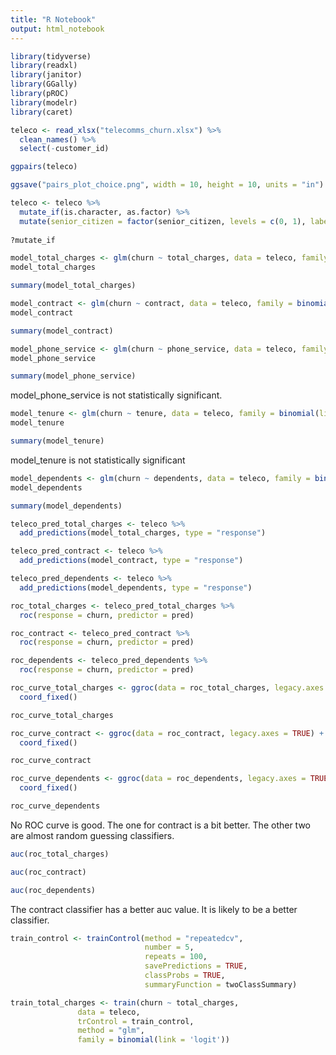 ```yaml
---
title: "R Notebook"
output: html_notebook
---
```


```r
library(tidyverse)
library(readxl)
library(janitor)
library(GGally)
library(pROC)
library(modelr)
library(caret)
```


```r
teleco <- read_xlsx("telecomms_churn.xlsx") %>% 
  clean_names() %>% 
  select(-customer_id)
```

```r
ggpairs(teleco)
```
```r
ggsave("pairs_plot_choice.png", width = 10, height = 10, units = "in")
```

```r
teleco <- teleco %>% 
  mutate_if(is.character, as.factor) %>% 
  mutate(senior_citizen = factor(senior_citizen, levels = c(0, 1), labels = c("No", "Yes")))
  
?mutate_if
```


```r
model_total_charges <- glm(churn ~ total_charges, data = teleco, family = binomial(link = 'logit'))
model_total_charges         
```
```r
summary(model_total_charges)
```

```r
model_contract <- glm(churn ~ contract, data = teleco, family = binomial(link = 'logit'))
model_contract 
```
```r
summary(model_contract)
```

```r
model_phone_service <- glm(churn ~ phone_service, data = teleco, family = binomial(link = 'logit'))
model_phone_service
```
```r
summary(model_phone_service)
```
model_phone_service is not statistically significant. 
```r
model_tenure <- glm(churn ~ tenure, data = teleco, family = binomial(link = 'logit'))
model_tenure        
```
```r
summary(model_tenure)
```
model_tenure is not statistically significant
```r
model_dependents <- glm(churn ~ dependents, data = teleco, family = binomial(link = 'logit'))
model_dependents
```
```r
summary(model_dependents)
```
```r
teleco_pred_total_charges <- teleco %>%
  add_predictions(model_total_charges, type = "response")
```

```r
teleco_pred_contract <- teleco %>%
  add_predictions(model_contract, type = "response")
```
```r
teleco_pred_dependents <- teleco %>%
  add_predictions(model_dependents, type = "response")
```
```r
roc_total_charges <- teleco_pred_total_charges %>%
  roc(response = churn, predictor = pred)
```
```r
roc_contract <- teleco_pred_contract %>%
  roc(response = churn, predictor = pred)
```
```r
roc_dependents <- teleco_pred_dependents %>%
  roc(response = churn, predictor = pred)
```

```r
roc_curve_total_charges <- ggroc(data = roc_total_charges, legacy.axes = TRUE) +
  coord_fixed()

roc_curve_total_charges
```

```r
roc_curve_contract <- ggroc(data = roc_contract, legacy.axes = TRUE) +
  coord_fixed()

roc_curve_contract
```
```r
roc_curve_dependents <- ggroc(data = roc_dependents, legacy.axes = TRUE) +
  coord_fixed()

roc_curve_dependents
```

No ROC curve is good. The one for contract is a bit better. The other two are almost random guessing classifiers. 

```r
auc(roc_total_charges)
```

```r
auc(roc_contract)
```

```r
auc(roc_dependents)
```
The contract classifier has a better auc value. It is likely to be a better classifier. 
```r
train_control <- trainControl(method = "repeatedcv", 
                              number = 5,
                              repeats = 100,
                              savePredictions = TRUE, 
                              classProbs = TRUE, 
                              summaryFunction = twoClassSummary)
```

```r
train_total_charges <- train(churn ~ total_charges,
               data = teleco,
               trControl = train_control,
               method = "glm",
               family = binomial(link = 'logit'))
```

